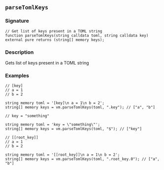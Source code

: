 ## `parseTomlKeys`

### Signature

```solidity
// Get list of keys present in a TOML string
function parseTomlKeys(string calldata toml, string calldata key) external pure returns (string[] memory keys);
```

### Description

Gets list of keys present in a TOML string

### Examples

```solidity
// [key]
// a = 1
// b = 2

string memory toml = '[key]\n a = 1\n b = 2';
string[] memory keys = vm.parseTomlKeys(toml, ".key"); // ["a", "b"]
```

```solidity
// key = "something"

string memory toml = 'key = \"something\"';
string[] memory keys = vm.parseTomlKeys(toml, "$"); // ["key"]
```

```solidity
// [[root_key]]
// a = 1
// b = 2

string memory toml = '[[root_key]]\n a = 1\n b = 2';
string[] memory keys = vm.parseTomlKeys(toml, ".root_key.0"); // ["a", "b"]
```